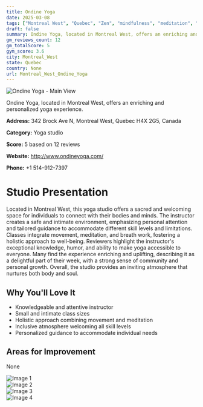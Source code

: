 ```yaml
---
title: Ondine Yoga
date: 2025-03-08
tags: ["Montreal West", "Quebec", "Zen", "mindfulness", "meditation", "intimate", "welcoming", "Montreal West"]  
draft: false
summary: Ondine Yoga, located in Montreal West, offers an enriching and personalized yoga experience.
gm_reviews_count: 12
gm_totalScore: 5
gym_score: 3.6
city: Montreal_West
state: Quebec
country: None
url: Montreal_West_Ondine_Yoga
---
```


<div className="aspect-[16/9] relative my-8">
  <img 
    src="https://lh5.googleusercontent.com/p/AF1QipPueAO_THKPFMSfWr3tmOSkS1zEEFw0Ok807F0K=w1920-h1080-k-no"
    alt="Ondine Yoga - Main View"
    className="object-cover absolute inset-0 w-full h-full rounded-lg"
  />
</div>

Ondine Yoga, located in Montreal West, offers an enriching and personalized yoga experience.

**Address:** 342 Brock Ave N, Montreal West, Quebec H4X 2G5, Canada

**Category:** Yoga studio

**Score:** 5 based on 12 reviews

**Website:** http://www.ondineyoga.com/

**Phone:** +1 514-912-7397

# Studio Presentation

Located in Montreal West, this yoga studio offers a sacred and welcoming space for individuals to connect with their bodies and minds. The instructor creates a safe and intimate environment, emphasizing personal attention and tailored guidance to accommodate different skill levels and limitations. Classes integrate movement, meditation, and breath work, fostering a holistic approach to well-being. Reviewers highlight the instructor's exceptional knowledge, humor, and ability to make yoga accessible to everyone. Many find the experience enriching and uplifting, describing it as a delightful part of their week, with a strong sense of community and personal growth. Overall, the studio provides an inviting atmosphere that nurtures both body and soul.

## Why You'll Love It

- Knowledgeable and attentive instructor
- Small and intimate class sizes
- Holistic approach combining movement and meditation
- Inclusive atmosphere welcoming all skill levels
- Personalized guidance to accommodate individual needs

## Areas for Improvement

None

<div className="grid grid-cols-1 xl:grid-cols-2 gap-4 my-8">
<div className="aspect-[4/3] relative"><img src="https://lh5.googleusercontent.com/p/AF1QipPubfsRiHaiGwxRYUYIGCVlF9-zJoSU3uT93VLC=w1920-h1080-k-no" alt="Image 1" className="object-cover absolute inset-0 w-full h-full rounded-lg" /></div>
<div className="aspect-[4/3] relative"><img src="https://lh5.googleusercontent.com/p/AF1QipPc8stFw9f3RT2YhC950COo22dxtWa2TuewyeBh=w1920-h1080-k-no" alt="Image 2" className="object-cover absolute inset-0 w-full h-full rounded-lg" /></div>
<div className="aspect-[4/3] relative"><img src="https://lh5.googleusercontent.com/p/AF1QipM6thlyx6uxWVhcb5j5nGi5qs1w7iVm6m8Rq1BS=w1920-h1080-k-no" alt="Image 3" className="object-cover absolute inset-0 w-full h-full rounded-lg" /></div>
<div className="aspect-[4/3] relative"><img src="https://lh5.googleusercontent.com/p/AF1QipOx84OKxp0I-j-hZ82s_hSQwcqNG4xX_xPbjOn0=w1920-h1080-k-no" alt="Image 4" className="object-cover absolute inset-0 w-full h-full rounded-lg" /></div>
</div>